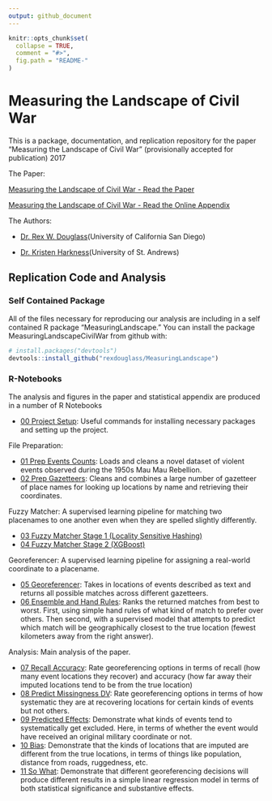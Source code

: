 ```yaml
---
output: github_document
---
```


<!-- README.md is generated from README.Rmd. Please edit that file -->


```r
knitr::opts_chunk$set(
  collapse = TRUE,
  comment = "#>",
  fig.path = "README-"
)
``` 
 
# Measuring the Landscape of Civil War

This is a package, documentation, and replication repository for the paper "Measuring the Landscape of Civil War" (provisionally accepted for publication) 2017

The Paper:

[Measuring the Landscape of Civil War - Read the Paper](https://github.com/rexdouglass/MeasuringLandscape/blob/master/paper/MeasuringLandscapeOfCivilWar_2017.pdf)

[Measuring the Landscape of Civil War - Read the Online Appendix](https://github.com/rexdouglass/MeasuringLandscape/blob/master/paper/MeasuringLandscape_Appendix.pdf)

The Authors:

* [Dr. Rex W. Douglass](http://www.rexdouglass.com)(University of California San Diego)

* [Dr. Kristen Harkness](https://kristenharkness.com/)(University of St. Andrews)


## Replication Code and Analysis

### Self Contained Package

All of the files necessary for reproducing our analysis are including in a self contained R package "MeasuringLandscape." You can install the package MeasuringLandscapeCivilWar from github with:

```r
# install.packages("devtools")
devtools::install_github("rexdouglass/MeasuringLandscape")
```

### R-Notebooks

The analysis and figures in the paper and statistical appendix are produced in a number of R Notebooks

* [00 Project Setup](https://rexdouglass.github.io/MeasuringLandscape/00_project_setup.nb.html): Useful commands for installing necessary packages and setting up the project.

File Preparation:

* [01 Prep Events Counts](https://rexdouglass.github.io/MeasuringLandscape/01_prep_events_counts.nb.html): Loads and cleans a novel dataset of violent events observed during the 1950s Mau Mau Rebellion.
* [02 Prep Gazetteers](https://rexdouglass.github.io/MeasuringLandscape/02_prep_gazeteers.nb.html): Cleans and combines a large number of gazetteer of place names for looking up locations by name and retrieving their coordinates.

Fuzzy Matcher: A supervised learning pipeline for matching two placenames to one another even when they are spelled slightly differently.

* [03 Fuzzy Matcher Stage 1 (Locality Sensitive Hashing)](https://rexdouglass.github.io/MeasuringLandscape/03_fuzzy_matcher_stage_1_lsh.nb.html)
* [04 Fuzzy Matcher Stage 2 (XGBoost)](https://rexdouglass.github.io/MeasuringLandscape/04_fuzzy_matcher_stage_2_xgboost.nb.html)

Georeferencer: A supervised learning pipeline for assigning a real-world coordinate to a placename.

* [05 Georeferencer](https://rexdouglass.github.io/MeasuringLandscape/05_georeferencer.nb.html): Takes in locations of events described as text and returns all possible matches across different gazetteers.
* [06 Ensemble and Hand Rules](https://rexdouglass.github.io/MeasuringLandscape/06_ensemble_and_hand_rules.nb.html): Ranks the returned matches from best to worst. First, using simple hand rules of what kind of match to prefer over others. Then second, with a supervised model that attempts to predict which match will be geographically closest to the true location (fewest kilometers away from the right answer).


Analysis: Main analysis of the paper.

* [07 Recall Accuracy](https://rexdouglass.github.io/MeasuringLandscape/07_recall_accuracy.nb.html): Rate georeferencing options in terms of recall (how many event locations they recover) and accuracy (how far away their imputed locations tend to be from the true location)
* [08 Predict Missingness DV](https://rexdouglass.github.io/MeasuringLandscape/08_predict_missingness_lhs.nb.html): Rate georeferencing options in terms of how systematic they are at recovering locations for certain kinds of events but not others.
* [09 Predicted Effects](https://rexdouglass.github.io/MeasuringLandscape/09_predicted_effects.nb.html): Demonstrate what kinds of events tend to systematically get excluded. Here, in terms of whether the event would have received an original military coordinate or not.
* [10 Bias](https://rexdouglass.github.io/MeasuringLandscape/10_bias.nb.html): Demonstrate that the kinds of locations that are imputed are different from the true locations, in terms of things like population, distance from roads, ruggedness, etc.
* [11 So What](https://rexdouglass.github.io/MeasuringLandscape/11_so_what.nb.html): Demonstrate that different georeferencing decisions will produce different results in a simple linear regression model in terms of both statistical significance and substantive effects.

 

